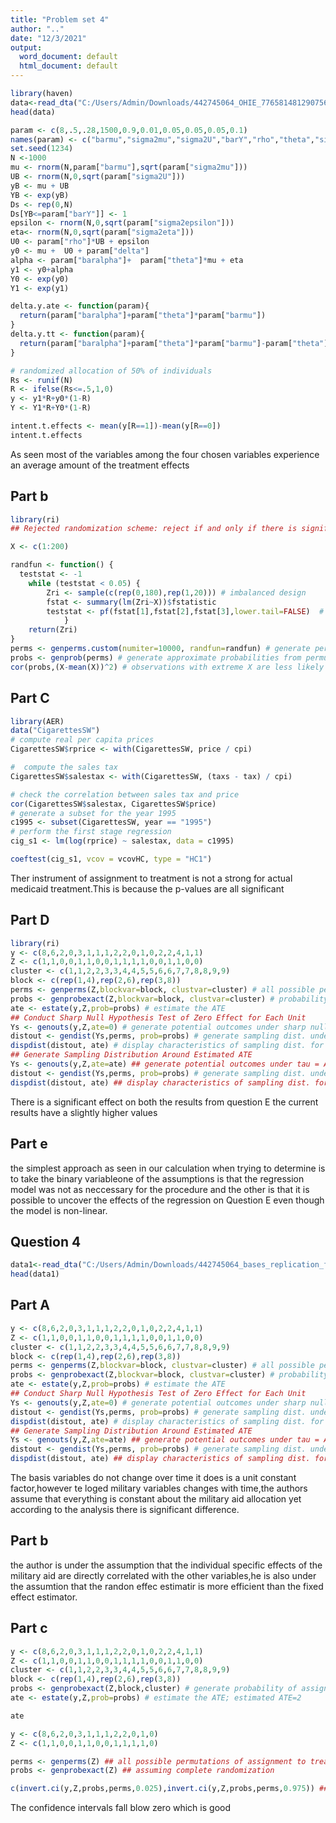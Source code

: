 ```yaml
---
title: "Problem set 4"
author: ".."
date: "12/3/2021"
output:
  word_document: default
  html_document: default
---
```


```r
library(haven)
data<-read_dta("C:/Users/Admin/Downloads/442745064_OHIE_7765814812907564.dta")
head(data)
```

```r
param <- c(8,.5,.28,1500,0.9,0.01,0.05,0.05,0.05,0.1)
names(param) <- c("barmu","sigma2mu","sigma2U","barY","rho","theta","sigma2epsilon","sigma2eta","delta","baralpha")
set.seed(1234)
N <-1000
mu <- rnorm(N,param["barmu"],sqrt(param["sigma2mu"]))
UB <- rnorm(N,0,sqrt(param["sigma2U"]))
yB <- mu + UB 
YB <- exp(yB)
Ds <- rep(0,N)
Ds[YB<=param["barY"]] <- 1 
epsilon <- rnorm(N,0,sqrt(param["sigma2epsilon"]))
eta<- rnorm(N,0,sqrt(param["sigma2eta"]))
U0 <- param["rho"]*UB + epsilon
y0 <- mu +  U0 + param["delta"]
alpha <- param["baralpha"]+  param["theta"]*mu + eta
y1 <- y0+alpha
Y0 <- exp(y0)
Y1 <- exp(y1)
```

```r
delta.y.ate <- function(param){
  return(param["baralpha"]+param["theta"]*param["barmu"])
}
delta.y.tt <- function(param){
  return(param["baralpha"]+param["theta"]*param["barmu"]-param["theta"]*((param["sigma2mu"]*dnorm((log(param["barY"])-param["barmu"])/(sqrt(param["sigma2mu"]+param["sigma2U"]))))/(sqrt(param["sigma2mu"]+param["sigma2U"])*pnorm((log(param["barY"])-param["barmu"])/(sqrt(param["sigma2mu"]+param["sigma2U"]))))))
}
```

```r
# randomized allocation of 50% of individuals
Rs <- runif(N)
R <- ifelse(Rs<=.5,1,0)
y <- y1*R+y0*(1-R)
Y <- Y1*R+Y0*(1-R)
```

```r
intent.t.effects <- mean(y[R==1])-mean(y[R==0])
intent.t.effects
```

As seen most of the variables among the four chosen variables experience an average amount of the treatment effects

## Part b

```r
library(ri)
## Rejected randomization scheme: reject if and only if there is significant imbalance

X <- c(1:200)

randfun <- function() {
  teststat <- -1
	while (teststat < 0.05) {
		Zri <- sample(c(rep(0,180),rep(1,20))) # imbalanced design
		fstat <- summary(lm(Zri~X))$fstatistic
		teststat <- pf(fstat[1],fstat[2],fstat[3],lower.tail=FALSE)  # extract F-test p-value
			}
	return(Zri)
}
perms <- genperms.custom(numiter=10000, randfun=randfun) # generate permutations
probs <- genprob(perms) # generate approximate probabilities from permutation matrix
cor(probs,(X-mean(X))^2) # observations with extreme X are less likely to be treated

```

## Part C

```r
library(AER)
data("CigarettesSW")
# compute real per capita prices
CigarettesSW$rprice <- with(CigarettesSW, price / cpi)

#  compute the sales tax
CigarettesSW$salestax <- with(CigarettesSW, (taxs - tax) / cpi)

# check the correlation between sales tax and price
cor(CigarettesSW$salestax, CigarettesSW$price)
# generate a subset for the year 1995
c1995 <- subset(CigarettesSW, year == "1995")
# perform the first stage regression
cig_s1 <- lm(log(rprice) ~ salestax, data = c1995)

coeftest(cig_s1, vcov = vcovHC, type = "HC1")
```
Ther instrument of assignment to treatment is not a strong for actual medicaid treatment.This is because the p-values are all significant

## Part D

```r
library(ri)
y <- c(8,6,2,0,3,1,1,1,2,2,0,1,0,2,2,4,1,1)
Z <- c(1,1,0,0,1,1,0,0,1,1,1,1,0,0,1,1,0,0)
cluster <- c(1,1,2,2,3,3,4,4,5,5,6,6,7,7,8,8,9,9)
block <- c(rep(1,4),rep(2,6),rep(3,8))
perms <- genperms(Z,blockvar=block, clustvar=cluster) # all possible permutations
probs <- genprobexact(Z,blockvar=block, clustvar=cluster) # probability of treatment
ate <- estate(y,Z,prob=probs) # estimate the ATE
## Conduct Sharp Null Hypothesis Test of Zero Effect for Each Unit
Ys <- genouts(y,Z,ate=0) # generate potential outcomes under sharp null of no effect
distout <- gendist(Ys,perms, prob=probs) # generate sampling dist. under sharp null
dispdist(distout, ate) # display characteristics of sampling dist. for inference
## Generate Sampling Distribution Around Estimated ATE
Ys <- genouts(y,Z,ate=ate) ## generate potential outcomes under tau = ATE
distout <- gendist(Ys,perms, prob=probs) # generate sampling dist. under tau = ATE
dispdist(distout, ate) ## display characteristics of sampling dist. for inference
```

There is a significant effect on both the results from question E the current results have a slightly higher values

## Part e

the simplest approach as seen in our calculation when trying to determine is to take the binary variableone of the assumptions is that the regression model was not as neccessary for the procedure and the other is that it is possible to uncover the effects of the regression on Question E even though the model is non-linear.

## Question 4


```r
data1<-read_dta("C:/Users/Admin/Downloads/442745064_bases_replication_final_1386782159679176.dta")
head(data1)
```
## Part A

```r
y <- c(8,6,2,0,3,1,1,1,2,2,0,1,0,2,2,4,1,1)
Z <- c(1,1,0,0,1,1,0,0,1,1,1,1,0,0,1,1,0,0)
cluster <- c(1,1,2,2,3,3,4,4,5,5,6,6,7,7,8,8,9,9)
block <- c(rep(1,4),rep(2,6),rep(3,8))
perms <- genperms(Z,blockvar=block, clustvar=cluster) # all possible permutations
probs <- genprobexact(Z,blockvar=block, clustvar=cluster) # probability of treatment
ate <- estate(y,Z,prob=probs) # estimate the ATE
## Conduct Sharp Null Hypothesis Test of Zero Effect for Each Unit
Ys <- genouts(y,Z,ate=0) # generate potential outcomes under sharp null of no effect
distout <- gendist(Ys,perms, prob=probs) # generate sampling dist. under sharp null
dispdist(distout, ate) # display characteristics of sampling dist. for inference
## Generate Sampling Distribution Around Estimated ATE
Ys <- genouts(y,Z,ate=ate) ## generate potential outcomes under tau = ATE
distout <- gendist(Ys,perms, prob=probs) # generate sampling dist. under tau = ATE
dispdist(distout, ate) ## display characteristics of sampling dist. for inference
```

The basis variables do not change over time it does is a unit constant factor,however te loged military variables changes with time,the authors assume that everything is constant about the military aid allocation yet according to the analysis there is significant difference.

## Part b

the author is under the assumption that the individual specific effects of the military aid are directly correlated with the other variables,he is also under the assumtion that the randon effec estimatir is more efficient than the fixed effect estimator.


## Part c

```r
y <- c(8,6,2,0,3,1,1,1,2,2,0,1,0,2,2,4,1,1)
Z <- c(1,1,0,0,1,1,0,0,1,1,1,1,0,0,1,1,0,0)
cluster <- c(1,1,2,2,3,3,4,4,5,5,6,6,7,7,8,8,9,9)
block <- c(rep(1,4),rep(2,6),rep(3,8))
probs <- genprobexact(Z,block,cluster) # generate probability of assignment
ate <- estate(y,Z,prob=probs) # estimate the ATE; estimated ATE=2
```

```r
ate
```


```r
y <- c(8,6,2,0,3,1,1,1,2,2,0,1,0) 
Z <- c(1,1,0,0,1,1,0,0,1,1,1,1,0)

perms <- genperms(Z) ## all possible permutations of assignment to treatment
probs <- genprobexact(Z) ## assuming complete randomization

c(invert.ci(y,Z,probs,perms,0.025),invert.ci(y,Z,probs,perms,0.975)) ## 95% CI
```

The confidence intervals fall blow zero which is good
